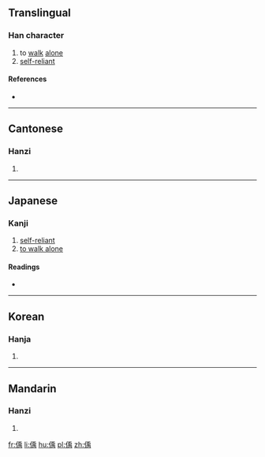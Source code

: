 ==Translingual==

===Han character===
{{Han char|rn=9|rad=人|as=09|sn=11|four=22227|canj=OHLB|ids=⿰亻禹}}

# to [[walk]] [[alone]]
# [[self-reliant]]

====References====
* {{Han ref|kx=0110.060|dkj=00838|dj=0235.010|hdz=10192.090|uh=504A|ud=20554|bh=D459|bd=54361}}

----

==Cantonese==

===Hanzi===
{{yue-hanzi|jyut=|y=yu5}}

# {{defn|lang=yue|sort=人09}}

----

==Japanese==

===Kanji===
{{ja-kanji|grade=|rs=人09}}

# [http://jisho.org/kanji/details/%E5%81%8A self-reliant]
# [http://jisho.org/kanji/details/%E5%81%8A to walk alone]

====Readings====
* {{ja-readings|on=[[う]] (u), [[く]] (ku)|kun=[[くぐまるさま]] (kugumarusama), [[つつしむさま]] (tsutsushimusama)}}

----

==Korean==

===Hanja===
{{ko-hanja|hangeul=유|rv=yu|mr=yu}}

# {{defn|lang=ko|sort=人09}}

----

==Mandarin==

===Hanzi===
{{cmn-hanzi|pin=[[yǔ]] ([[yu3]])|wg=yü<sup>3</sup>}}

# {{defn|lang=cmn|sort=人09}}

[[fr:偊]]
[[li:偊]]
[[hu:偊]]
[[pl:偊]]
[[zh:偊]]